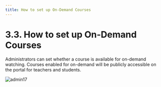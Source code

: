 ```yaml
---
title: How to set up On-Demand Courses
---
```


# 3.3. How to set up On-Demand Courses

Administrators can set whether a course is available for on-demand watching. Courses enabled for on-demand will be publicly accessible on the portal for teachers and students.

![admin17](/Admins_pics/admin17.png)